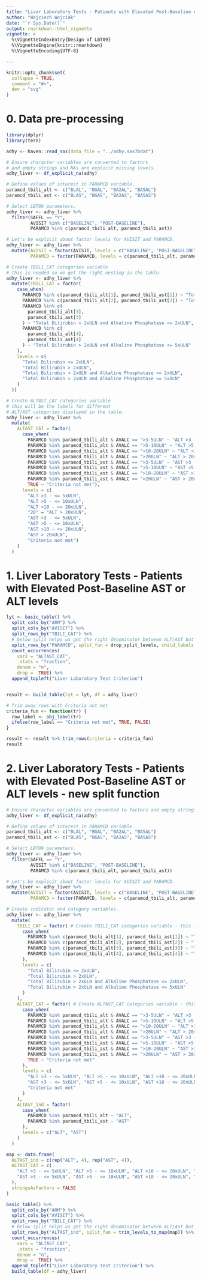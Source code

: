 ```yaml
---
title: "Liver Laboratory Tests - Patients with Elevated Post-Baseline AST or ALT levels (LBT09)"
author: "Wojciech Wojciak"
date: "`r Sys.Date()`"
output: rmarkdown::html_vignette
vignette: >
  %\VignetteIndexEntry{Design of LBT09}
  %\VignetteEngine{knitr::rmarkdown}
  %\VignetteEncoding{UTF-8}

---
```


```r
knitr::opts_chunk$set(
  collapse = TRUE,
  comment = "#>",
  dev = "svg"
)
```

# 0. Data pre-processing
```r
library(dplyr)
library(tern)

adhy <- haven::read_sas(data_file = "../adhy.sas7bdat")

# Ensure character variables are converted to factors
# and empty strings and NAs are explicit missing levels.
adhy_liver <- df_explicit_na(adhy)

# Define values of interest in PARAMCD variable.
paramcd_tbili_alt <- c("BLAL", "BGAL", "BA2AL", "BA5AL")
paramcd_tbili_ast <- c("BLAS", "BGAS", "BA2AS", "BA5AS")

# Select LBT09 parameters.
adhy_liver <- adhy_liver %>%
  filter(SAFFL == "Y",
         AVISIT %in% c("BASELINE", "POST-BASELINE"),
         PARAMCD %in% c(paramcd_tbili_alt, paramcd_tbili_ast))

# Let's be explicit about factor levels for AVISIT and PARAMCD.
adhy_liver <- adhy_liver %>%
  mutate(AVISIT = factor(AVISIT, levels = c("BASELINE", "POST-BASELINE")),
         PARAMCD = factor(PARAMCD, levels = c(paramcd_tbili_alt, paramcd_tbili_ast)))

# Create TBILI_CAT categories variable
# this is needed so we get the right nesting in the table.
adhy_liver <- adhy_liver %>%
  mutate(TBILI_CAT = factor(
    case_when(
      PARAMCD %in% c(paramcd_tbili_alt[1], paramcd_tbili_ast[1]) ~ "Total Bilirubin <= 2xULN",
      PARAMCD %in% c(paramcd_tbili_alt[2], paramcd_tbili_ast[2]) ~ "Total Bilirubin > 2xULN",
      PARAMCD %in% c(
        paramcd_tbili_alt[3],
        paramcd_tbili_ast[3]
      ) ~ "Total Bilirubin > 2xULN and Alkaline Phosphatase <= 2xULN",
      PARAMCD %in% c(
        paramcd_tbili_alt[4],
        paramcd_tbili_ast[4]
      ) ~ "Total Bilirubin > 2xULN and Alkaline Phosphatase <= 5xULN"
    ),
    levels = c(
      "Total Bilirubin <= 2xULN",
      "Total Bilirubin > 2xULN",
      "Total Bilirubin > 2xULN and Alkaline Phosphatase <= 2xULN",
      "Total Bilirubin > 2xULN and Alkaline Phosphatase <= 5xULN"
    )
  ))

# Create ALTAST_CAT categories variable
# this will be the labels for different
# ALT/AST categories displayed in the table.
adhy_liver <- adhy_liver %>%
  mutate(
    ALTAST_CAT = factor(
      case_when(
        PARAMCD %in% paramcd_tbili_alt & AVALC == ">3-5ULN" ~ "ALT >3 - <= 5xULN",
        PARAMCD %in% paramcd_tbili_alt & AVALC == ">5-10ULN" ~ "ALT >5 - <= 10xULN",
        PARAMCD %in% paramcd_tbili_alt & AVALC == ">10-20ULN" ~ "ALT >10 - <= 20xULN",
        PARAMCD %in% paramcd_tbili_alt & AVALC == ">20ULN" ~ "ALT > 20xULN",
        PARAMCD %in% paramcd_tbili_ast & AVALC == ">3-5ULN" ~ "AST >3 - <= 5xULN",
        PARAMCD %in% paramcd_tbili_ast & AVALC == ">5-10ULN" ~ "AST >5 - <= 10xULN",
        PARAMCD %in% paramcd_tbili_ast & AVALC == ">10-20ULN" ~ "AST >10 - <= 20xULN",
        PARAMCD %in% paramcd_tbili_ast & AVALC == ">20ULN" ~ "AST > 20xULN",
        TRUE ~ "Criteria not met"),
      levels = c(
        "ALT >3 - <= 5xULN",
        "ALT >5 - <= 10xULN",
        "ALT >10 - <= 20xULN",
        "20" = "ALT > 20xULN",
        "AST >3 - <= 5xULN",
        "AST >5 - <= 10xULN",
        "AST >10 - <= 20xULN",
        "AST > 20xULN",
        "Criteria not met")
    )
  )
```

# 1. Liver Laboratory Tests - Patients with Elevated Post-Baseline AST or ALT levels
```r
lyt <- basic_table() %>%
  split_cols_by("ARM") %>%
  split_cols_by("AVISIT") %>%
  split_rows_by("TBILI_CAT") %>%
  # below split helps us get the right denominator between ALT/AST but it's hidden
  split_rows_by("PARAMCD", split_fun = drop_split_levels, child_labels = "hidden") %>%
  count_occurrences(
    vars = "ALTAST_CAT",
    .stats = "fraction",
    denom = "n",
    drop =  TRUE) %>%
  append_topleft("Liver Laboratory Test Criterion")


result <- build_table(lyt = lyt, df = adhy_liver)

# Trim away rows with Criteria not met
criteria_fun <- function(tr) {
  row_label <- obj_label(tr)
  ifelse(row_label == "Criteria not met", TRUE, FALSE)
}

result <- result %>% trim_rows(criteria = criteria_fun)
result
```

# 2. Liver Laboratory Tests - Patients with Elevated Post-Baseline AST or ALT levels - new split function
```r

# Ensure character variables are converted to factors and empty strings and NAs are explicit missing levels.
adhy_liver <- df_explicit_na(adhy)

# Define values of interest in PARAMCD variable.
paramcd_tbili_alt <- c("BLAL", "BGAL", "BA2AL", "BA5AL")
paramcd_tbili_ast <- c("BLAS", "BGAS", "BA2AS", "BA5AS")

# Select LBT09 parameters.
adhy_liver <- adhy_liver %>%
  filter(SAFFL == "Y",
         AVISIT %in% c("BASELINE", "POST-BASELINE"),
         PARAMCD %in% c(paramcd_tbili_alt, paramcd_tbili_ast))

# Let's be explicit about factor levels for AVISIT and PARAMCD.
adhy_liver <- adhy_liver %>%
  mutate(AVISIT = factor(AVISIT, levels = c("BASELINE", "POST-BASELINE")),
         PARAMCD = factor(PARAMCD, levels = c(paramcd_tbili_alt, paramcd_tbili_ast)))

# Create indicator and category variables.
adhy_liver <- adhy_liver %>%
  mutate(
    TBILI_CAT = factor( # Create TBILI_CAT categories variable - this is needed so we get the right nesting in the table. # nolint
      case_when(
        PARAMCD %in% c(paramcd_tbili_alt[1], paramcd_tbili_ast[1]) ~ "Total Bilirubin <= 2xULN",
        PARAMCD %in% c(paramcd_tbili_alt[2], paramcd_tbili_ast[2]) ~ "Total Bilirubin > 2xULN",
        PARAMCD %in% c(paramcd_tbili_alt[3], paramcd_tbili_ast[3]) ~ "Total Bilirubin > 2xULN and Alkaline Phosphatase <= 2xULN", # nolint
        PARAMCD %in% c(paramcd_tbili_alt[4], paramcd_tbili_ast[4]) ~ "Total Bilirubin > 2xULN and Alkaline Phosphatase <= 5xULN" # nolint
      ),
      levels = c(
        "Total Bilirubin <= 2xULN",
        "Total Bilirubin > 2xULN",
        "Total Bilirubin > 2xULN and Alkaline Phosphatase <= 2xULN",
        "Total Bilirubin > 2xULN and Alkaline Phosphatase <= 5xULN"
      )
    ),
    ALTAST_CAT = factor( # Create ALTAST_CAT categories variable - this will be the labels for different ALT/AST categories displayed in the table. # nolint
      case_when(
        PARAMCD %in% paramcd_tbili_alt & AVALC == ">3-5ULN" ~ "ALT >3 - <= 5xULN",
        PARAMCD %in% paramcd_tbili_alt & AVALC == ">5-10ULN" ~ "ALT >5 - <= 10xULN",
        PARAMCD %in% paramcd_tbili_alt & AVALC == ">10-20ULN" ~ "ALT >10 - <= 20xULN",
        PARAMCD %in% paramcd_tbili_alt & AVALC == ">20ULN" ~ "ALT > 20xULN",
        PARAMCD %in% paramcd_tbili_ast & AVALC == ">3-5ULN" ~ "AST >3 - <= 5xULN",
        PARAMCD %in% paramcd_tbili_ast & AVALC == ">5-10ULN" ~ "AST >5 - <= 10xULN",
        PARAMCD %in% paramcd_tbili_ast & AVALC == ">10-20ULN" ~ "AST >10 - <= 20xULN",
        PARAMCD %in% paramcd_tbili_ast & AVALC == ">20ULN" ~ "AST > 20xULN",
        TRUE ~ "Criteria not met"
      ),
      levels = c(
        "ALT >3 - <= 5xULN", "ALT >5 - <= 10xULN", "ALT >10 - <= 20xULN", "20" = "ALT > 20xULN",
        "AST >3 - <= 5xULN", "AST >5 - <= 10xULN", "AST >10 - <= 20xULN", "AST > 20xULN",
        "Criteria not met"
      )
    ),
    ALTAST_ind = factor(
      case_when(
        PARAMCD %in% paramcd_tbili_alt ~ "ALT",
        PARAMCD %in% paramcd_tbili_ast ~ "AST"
      ),
      levels = c("ALT", "AST")
    )
  )

map <- data.frame(
  ALTAST_ind = c(rep("ALT", 4), rep("AST", 4)),
  ALTAST_CAT = c(
    "ALT >3 - <= 5xULN", "ALT >5 - <= 10xULN", "ALT >10 - <= 20xULN", "20" = "ALT > 20xULN",
    "AST >3 - <= 5xULN", "AST >5 - <= 10xULN", "AST >10 - <= 20xULN", "AST > 20xULN"
  ),
  stringsAsFactors = FALSE
)

basic_table() %>%
  split_cols_by("ARM") %>%
  split_cols_by("AVISIT") %>%
  split_rows_by("TBILI_CAT") %>%
  # below split helps us get the right denominator between ALT/AST but it can be hidden
  split_rows_by("ALTAST_ind", split_fun = trim_levels_to_map(map)) %>% #, child_labels = "hidden") %>%
  count_occurrences(
    vars = "ALTAST_CAT",
    .stats = "fraction",
    denom = "n",
    drop =  TRUE) %>%
  append_topleft("Liver Laboratory Test Criterion") %>%
  build_table(df = adhy_liver)
```

